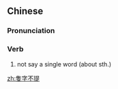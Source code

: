 {{also|只字不提}}
==Chinese==
{{zh-forms|s=只字不提}}

===Pronunciation===
{{zh-pron
|m=zhīzì不tí
|c=zek3 zi6 bat1 tai4
|cat=v
}}

===Verb===
{{zh-verb}}

# not say a single word (about sth.)

[[zh:隻字不提]]